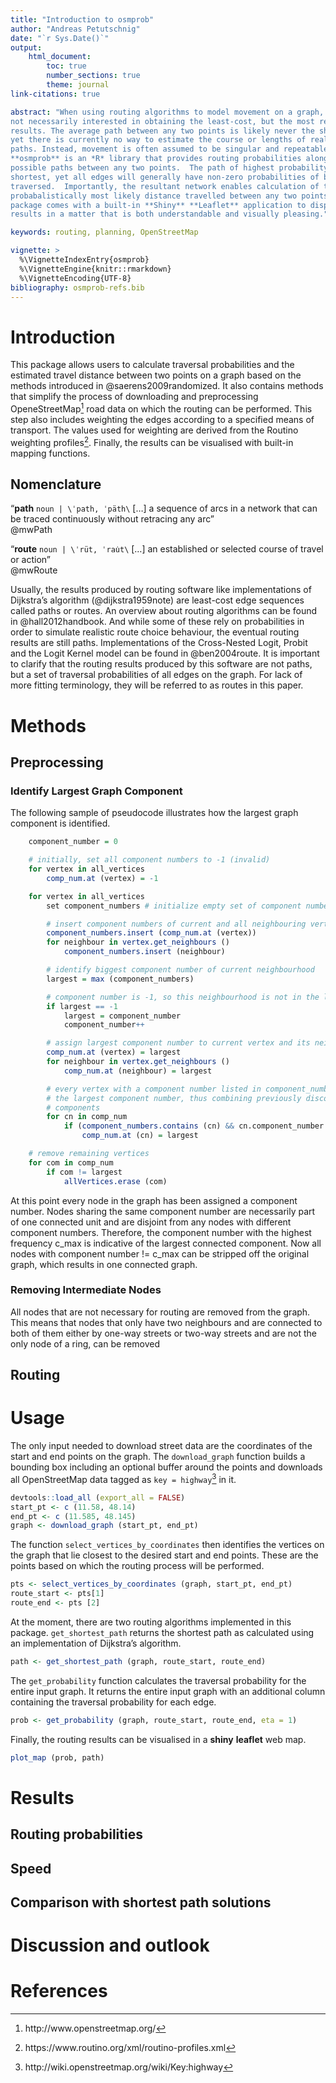 ```yaml
---
title: "Introduction to osmprob"
author: "Andreas Petutschnig"
date: "`r Sys.Date()`"
output:
    html_document:
        toc: true
        number_sections: true
        theme: journal
link-citations: true

abstract: "When using routing algorithms to model movement on a graph, one is
not necessarily interested in obtaining the least-cost, but the most realistic
results. The average path between any two points is likely never the shortest,
yet there is currently no way to estimate the course or lengths of realistic
paths. Instead, movement is often assumed to be singular and repeatable.
**osmprob** is an *R* library that provides routing probabilities along all
possible paths between any two points.  The path of highest probability is the
shortest, yet all edges will generally have non-zero probabilities of being
traversed.  Importantly, the resultant network enables calculation of the
probabalistically most likely distance travelled between any two points. The
package comes with a built-in **Shiny** **Leaflet** application to display the
results in a matter that is both understandable and visually pleasing."

keywords: routing, planning, OpenStreetMap

vignette: >
  %\VignetteIndexEntry{osmprob}
  %\VignetteEngine{knitr::rmarkdown}
  %\VignetteEncoding{UTF-8}
bibliography: osmprob-refs.bib
---
```


# Introduction

This package allows users to calculate traversal probabilities and the estimated
travel distance between two points on a graph based on the methods introduced in
@saerens2009randomized. It also contains methods that simplify the process of
downloading and preprocessing OpeneStreetMap[^1] road data on which the routing
can be performed. This step also includes weighting the edges according to a
specified means of transport. The values used for weighting are derived from the
Routino weighting profiles[^2].  Finally, the results can be visualised with
built-in mapping functions.

## Nomenclature

"**path** `noun | \ˈpath, ˈpäth\` [...] a sequence of arcs in a network that can
be traced continuously without retracing any arc"  
@mwPath

"**route** `noun | \ˈrüt, ˈrau̇t\` [...] an established or selected course of
travel or action"  
@mwRoute

Usually, the results produced by routing software like implementations of
Dijkstra's algorithm (@dijkstra1959note) are least-cost edge sequences called
paths or routes. An overview about routing algorithms can be found in
@hall2012handbook. And while some of these rely on probabilities in order to
simulate realistic route choice behaviour, the eventual routing results are
still paths. Implementations of the Cross-Nested Logit, Probit and the Logit
Kernel model can be found in @ben2004route. It is important to clarify that the
routing results produced by this software are not paths, but a set of traversal
probabilities of all edges on the graph. For lack of more fitting terminology,
they will be referred to as routes in this paper.

# Methods

## Preprocessing

### Identify Largest Graph Component

The following sample of pseudocode illustrates how the largest graph component
is identified.

<!-- todo: clarify: component, compact graph, neighbours, write out
pseudocode -->


```r
    component_number = 0

    # initially, set all component numbers to -1 (invalid)
    for vertex in all_vertices
        comp_num.at (vertex) = -1

    for vertex in all_vertices
        set component_numbers # initialize empty set of component numbers

        # insert component numbers of current and all neighbouring vertices
        component_numbers.insert (comp_num.at (vertex))
        for neighbour in vertex.get_neighbours ()
            component_numbers.insert (neighbour)

        # identify biggest component number of current neighbourhood
        largest = max (component_numbers)

        # component number is -1, so this neighbourhood is not in the list yet
        if largest == -1
            largest = component_number
            component_number++

        # assign largest component number to current vertex and its neighbours
        comp_num.at (vertex) = largest
        for neighbour in vertex.get_neighbours ()
            comp_num.at (neighbour) = largest

        # every vertex with a component number listed in component_numbers gets
        # the largest component number, thus combining previously disconnected
        # components
        for cn in comp_num
            if (component_numbers.contains (cn) && cn.component_number != -1
                comp_num.at (cn) = largest

    # remove remaining vertices
    for com in comp_num
        if com != largest
            allVertices.erase (com)
```

At this point every node in the graph has been assigned a component number.
Nodes sharing the same component number are necessarily part of one connected
unit and are disjoint from any nodes with different component numbers.
Therefore, the component number with the highest frequency c_max is indicative
of the largest connected component. Now all nodes with component number != c_max
can be stripped off the original graph, which results in one connected graph.

### Removing Intermediate Nodes

All nodes that are not necessary for routing are removed from the graph. This
means that nodes that only have two neighbours and are connected to both of them
either by one-way streets or two-way streets and are not the only node of a
ring, can be removed

<!--[Graphic: one-way, two-way, mixed] -->

<!-- [Graphic: rings are preserved] -->

<!-- [Graphic: compact / complete graph comparison] -->
## Routing

# Usage

The only input needed to download street data are the coordinates of the start
and end points on the graph. The `download_graph` function builds a bounding box
including an optional buffer around the points and downloads all OpenStreetMap
data tagged as `key = highway`[^3] in it.

```r
devtools::load_all (export_all = FALSE)
start_pt <- c (11.58, 48.14)
end_pt <- c (11.585, 48.145)
graph <- download_graph (start_pt, end_pt)
```

The function `select_vertices_by_coordinates` then identifies the vertices on
the graph that lie closest to the desired start and end points.  These are the
points based on which the routing process will be performed.

```r
pts <- select_vertices_by_coordinates (graph, start_pt, end_pt)
route_start <- pts[1]
route_end <- pts [2]
```

At the moment, there are two routing algorithms implemented in this package.
`get_shortest_path` returns the shortest path as calculated using an
implementation of Dijkstra's algorithm.

```r
path <- get_shortest_path (graph, route_start, route_end)
```

The `get_probability` function calculates the traversal probability for the
entire input graph. It returns the entire input graph with an additional column
containing the traversal probability for each edge.

```r
prob <- get_probability (graph, route_start, route_end, eta = 1)
```

Finally, the routing results can be visualised in a **shiny** **leaflet** web
map.

```r
plot_map (prob, path)
```

# Results

## Routing probabilities

## Speed

## Comparison with shortest path solutions

# Discussion and outlook

# References

[^1]: http://www.openstreetmap.org/
[^2]: https://www.routino.org/xml/routino-profiles.xml
[^3]: http://wiki.openstreetmap.org/wiki/Key:highway
